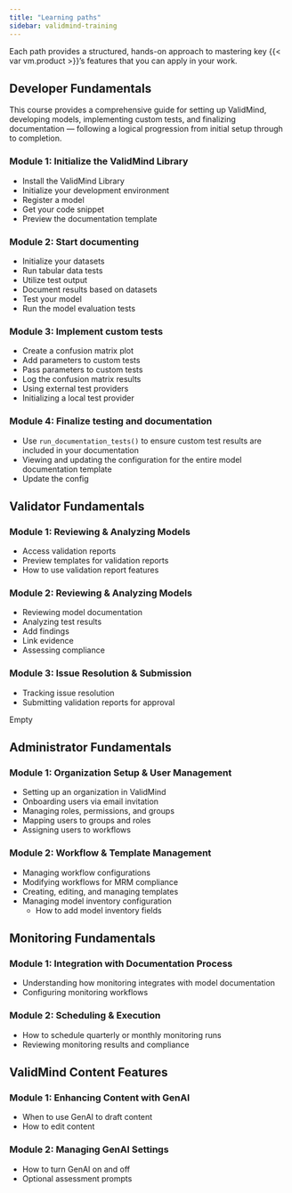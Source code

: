```yaml
---
title: "Learning paths"
sidebar: validmind-training
---
```


Each path provides a structured, hands-on approach to mastering key {{< var vm.product >}}’s features that you can apply in your work.

<!-- {{< var vm.product >}} offers role-based learning paths designed to help professionals quickly build the skills they need.  -->

## Developer Fundamentals

This course provides a comprehensive guide for setting up ValidMind, developing models, implementing custom tests, and finalizing documentation — following a logical progression from initial setup through to completion.

:::: {.flex .flex-wrap .justify-around}

::: {.w-50-ns}
### Module 1: Initialize the ValidMind Library

- Install the ValidMind Library
- Initialize your development environment
- Register a model <!-- TO DO Missing as a heading/section from intro notebook? -->
- Get your code snippet
- Preview the documentation template
:::

::: {.w-50-ns}
### Module 2: Start documenting <!-- & testing -->

- Initialize your datasets
- Run tabular data tests
- Utilize test output
- Document results based on datasets
- Test your model
<!-- - Initialize model evaluation objects and assigning predictions  -->
- Run the model evaluation tests
:::

::::

:::: {.flex .flex-wrap .justify-around}

::: {.w-50-ns}
### Module 3: Implement custom tests

- Create a confusion matrix plot
- Add parameters to custom tests
- Pass parameters to custom tests 
- Log the confusion matrix results
- Using external test providers
- Initializing a local test provider
:::

::: {.w-50-ns}
### Module 4: Finalize testing and documentation

- Use `run_documentation_tests()` to ensure custom test results are included in your documentation
- Viewing and updating the configuration for the entire model documentation template
- Update the config
:::

::::

## Validator Fundamentals

:::: {.flex .flex-wrap .justify-around}

::: {.w-50-ns}
### Module 1: Reviewing & Analyzing Models 

- Access validation reports
- Preview templates for validation reports
- How to use validation report features
:::

::: {.w-50-ns}
### Module 2: Reviewing & Analyzing Models 

- Reviewing model documentation
- Analyzing test results
- Add findings
- Link evidence
- Assessing compliance
:::

::::

:::: {.flex .flex-wrap .justify-around}

::: {.w-50-ns}
### Module 3: Issue Resolution & Submission

- Tracking issue resolution
- Submitting validation reports for approval
:::

::: {.w-50-ns}
[Empty]{.hidden}
:::

::::

## Administrator Fundamentals

:::: {.flex .flex-wrap .justify-around}

::: {.w-50-ns}
### Module 1: Organization Setup & User Management

- Setting up an organization in ValidMind
- Onboarding users via email invitation
- Managing roles, permissions, and groups
- Mapping users to groups and roles
- Assigning users to workflows
:::

::: {.w-50-ns}
### Module 2: Workflow & Template Management

- Managing workflow configurations
- Modifying workflows for MRM compliance
- Creating, editing, and managing templates
- Managing model inventory configuration
  - How to add model inventory fields
:::

::::

## Monitoring Fundamentals

:::: {.flex .flex-wrap .justify-around}

::: {.w-50-ns}
### Module 1: Integration with Documentation Process

- Understanding how monitoring integrates with model documentation
- Configuring monitoring workflows
:::

::: {.w-50-ns}
### Module 2: Scheduling & Execution

- How to schedule quarterly or monthly monitoring runs
- Reviewing monitoring results and compliance
:::

::::

## ValidMind Content Features

:::: {.flex .flex-wrap .justify-around}

::: {.w-50-ns}
### Module 1: Enhancing Content with GenAI

- When to use GenAI to draft content
- How to edit content
::: 

::: {.w-50-ns}
### Module 2: Managing GenAI Settings

- How to turn GenAI on and off
- Optional assessment prompts
:::

::::



